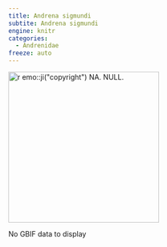 ```yaml
---
title: Andrena sigmundi
subtite: Andrena sigmundi
engine: knitr
categories:
  - Andrenidae
freeze: auto
---
```

[![`r emo::ji("copyright")` NA. NULL.](/files/no_bee.png){height=300}](NA)

No GBIF data to display
